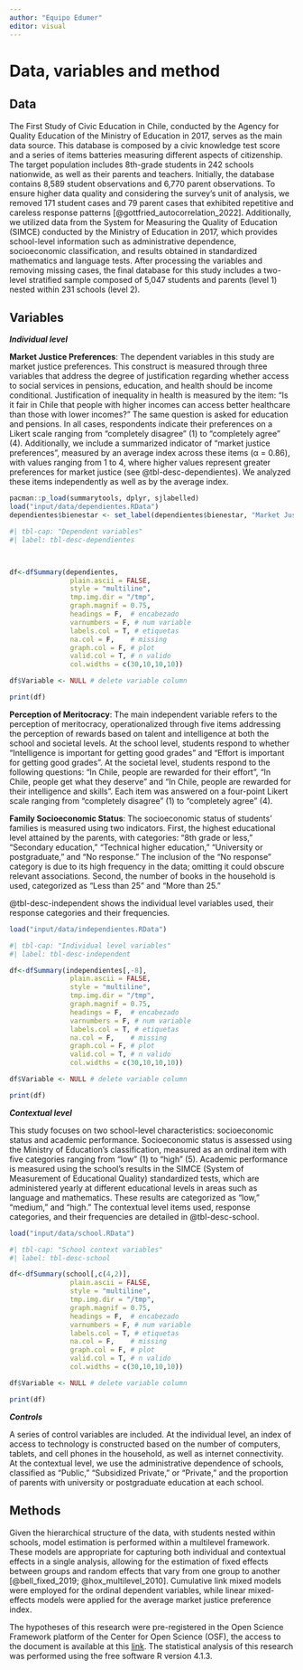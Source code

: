 ```yaml
---
author: "Equipo Edumer"
editor: visual
---
```


# Data, variables and method

## Data

The First Study of Civic Education in Chile, conducted by the Agency for Quality Education of the Ministry of Education in 2017, serves as the main data source. This database is composed by a civic knowledge test score and a series of items batteries measuring different aspects of citizenship. The target population includes 8th-grade students in 242 schools nationwide, as well as their parents and teachers. Initially, the database contains 8,589 student observations and 6,770 parent observations. To ensure higher data quality and considering the survey's unit of analysis, we removed 171 student cases and 79 parent cases that exhibited repetitive and careless response patterns [@gottfried_autocorrelation_2022]. Additionally, we utilized data from the System for Measuring the Quality of Education (SIMCE) conducted by the Ministry of Education in 2017, which provides school-level information such as administrative dependence, socioeconomic classification, and results obtained in standardized mathematics and language tests. After processing the variables and removing missing cases, the final database for this study includes a two-level stratified sample composed of 5,047 students and parents (level 1) nested within 231 schools (level 2).

## Variables

***Individual level***

**Market Justice Preferences**: The dependent variables in this study are market justice preferences. This construct is measured through three variables that address the degree of justification regarding whether access to social services in pensions, education, and health should be income conditional. Justification of inequality in health is measured by the item: "Is it fair in Chile that people with higher incomes can access better healthcare than those with lower incomes?" The same question is asked for education and pensions. In all cases, respondents indicate their preferences on a Likert scale ranging from "completely disagree" (1) to "completely agree" (4). Additionally, we include a summarized indicator of "market justice preferences", measured by an average index across these items (α = 0.86), with values ranging from 1 to 4, where higher values represent greater preferences for market justice (see @tbl-desc-dependientes). We analyzed these items independently as well as by the average index.

```r
pacman::p_load(summarytools, dplyr, sjlabelled)
load("input/data/dependientes.RData")
dependientes$bienestar <- set_label(dependientes$bienestar, "Market Justice Preferences")
```

```r
#| tbl-cap: "Dependent variables"
#| label: tbl-desc-dependientes



df<-dfSummary(dependientes,
               plain.ascii = FALSE,
               style = "multiline",
               tmp.img.dir = "/tmp",
               graph.magnif = 0.75,
               headings = F,  # encabezado
               varnumbers = F, # num variable
               labels.col = T, # etiquetas
               na.col = F,    # missing
               graph.col = F, # plot
               valid.col = T, # n valido
               col.widths = c(30,10,10,10))

df$Variable <- NULL # delete variable column

print(df)
```

**Perception of Meritocracy**: The main independent variable refers to the perception of meritocracy, operationalized through five items addressing the perception of rewards based on talent and intelligence at both the school and societal levels. At the school level, students respond to whether "Intelligence is important for getting good grades" and "Effort is important for getting good grades". At the societal level, students respond to the following questions: "In Chile, people are rewarded for their effort", "In Chile, people get what they deserve" and "In Chile, people are rewarded for their intelligence and skills". Each item was answered on a four-point Likert scale ranging from "completely disagree" (1) to "completely agree" (4).

**Family Socioeconomic Status**: The socioeconomic status of students' families is measured using two indicators. First, the highest educational level attained by the parents, with categories: "8th grade or less," "Secondary education," "Technical higher education," "University or postgraduate," and "No response." The inclusion of the "No response" category is due to its high frequency in the data; omitting it could obscure relevant associations. Second, the number of books in the household is used, categorized as "Less than 25" and "More than 25."

@tbl-desc-independent shows the individual level variables used, their response categories and their frequencies.

```r
load("input/data/independientes.RData")
```

```r
#| tbl-cap: "Individual level variables"
#| label: tbl-desc-independent

df<-dfSummary(independientes[,-8],
               plain.ascii = FALSE,
               style = "multiline",
               tmp.img.dir = "/tmp",
               graph.magnif = 0.75,
               headings = F,  # encabezado
               varnumbers = F, # num variable
               labels.col = T, # etiquetas
               na.col = F,    # missing
               graph.col = F, # plot
               valid.col = T, # n valido
               col.widths = c(30,10,10,10))

df$Variable <- NULL # delete variable column

print(df)
```

***Contextual level***

This study focuses on two school-level characteristics: socioeconomic status and academic performance. Socioeconomic status is assessed using the Ministry of Education's classification, measured as an ordinal item with five categories ranging from "low" (1) to "high" (5). Academic performance is measured using the school's results in the SIMCE (System of Measurement of Educational Quality) standardized tests, which are administered yearly at different educational levels in areas such as language and mathematics. These results are categorized as "low," "medium," and "high." The contextual level items used, response categories, and their frequencies are detailed in @tbl-desc-school.

```r
load("input/data/school.RData")
```

```r
#| tbl-cap: "School context variables"
#| label: tbl-desc-school

df<-dfSummary(school[,c(4,2)],
               plain.ascii = FALSE,
               style = "multiline",
               tmp.img.dir = "/tmp",
               graph.magnif = 0.75,
               headings = F,  # encabezado
               varnumbers = F, # num variable
               labels.col = T, # etiquetas
               na.col = F,    # missing
               graph.col = F, # plot
               valid.col = T, # n valido
               col.widths = c(30,10,10,10))

df$Variable <- NULL # delete variable column

print(df)
```

***Controls***

A series of control variables are included. At the individual level, an index of access to technology is constructed based on the number of computers, tablets, and cell phones in the household, as well as internet connectivity. At the contextual level, we use the administrative dependence of schools, classified as "Public," "Subsidized Private," or "Private," and the proportion of parents with university or postgraduate education at each school.

## Methods

Given the hierarchical structure of the data, with students nested within schools, model estimation is performed within a multilevel framework. These models are appropriate for capturing both individual and contextual effects in a single analysis, allowing for the estimation of fixed effects between groups and random effects that vary from one group to another [@bell_fixed_2019; @hox_multilevel_2010]. Cumulative link mixed models were employed for the ordinal dependent variables, while linear mixed-effects models were applied for the average market justice preference index.

The hypotheses of this research were pre-registered in the Open Science Framework platform of the Center for Open Science (OSF), the access to the document is available at this [link](https://doi.org/10.17605/OSF.IO/UFSDV). The statistical analysis of this research was performed using the free software R version 4.1.3.
